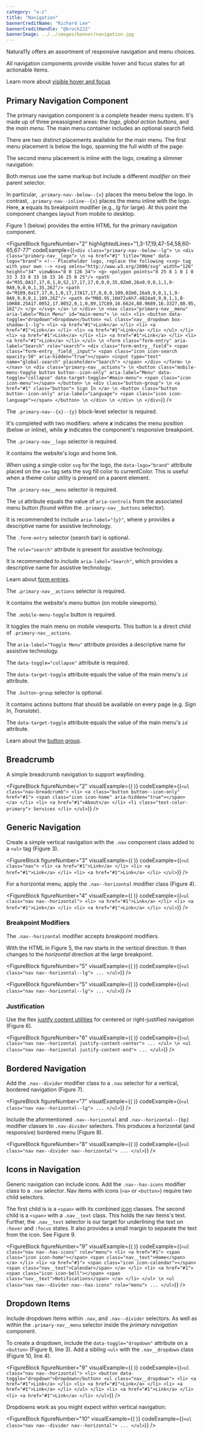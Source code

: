```yaml
---
category: "a-z"
title: "Navigation"
bannerCreditName: "Richard Lee"
bannerCreditHandle: "@brock222" 
bannerImage: ../../images/banner/navigation.jpg
---
```



<TextBlock>

Natura11y offers an assortment of responsive navigation and menu choices.

</TextBlock>

<AccessibilitySpotlight>

All navigation components provide visible hover and focus states for all actionable items.

Learn more about <a href="https://www.w3.org/TR/WCAG21/#content-on-hover-or-focus" target="_blank">visible hover and focus</a>

</AccessibilitySpotlight>

<Divider id="primary-navigation-component" />

<TextBlock>

## Primary Navigation Component

The primary navigation component is a complete header menu system. It's made up of three preassigned areas: the *logo*, *global action buttons*, and the *main menu*. The main menu container includes an optional search field.

There are two distinct placements available for the main menu. The first menu placement is below the logo, spanning the full width of the page:

</TextBlock>

<PrimaryNavigation />

<TextBlock>

The second menu placement is inline with the logo, creating a slimmer navigation:

</TextBlock>

<PrimaryNavigation navClass="primary-nav--inline--lg" searchWidth="200px" />

<TextBlock>

Both menus use the same markup but include a different *modifier* on their parent selector.

In particular, `.primary-nav--below--{x}` places the menu below the logo. In contrast, `.primary-nav--inline--{x}` places the menu inline with the logo. Here, ***x*** equals its breakpoint modifier (e.g., *lg* for large). At this point the component changes layout from mobile to desktop.

Figure 1 (below) provides the entire HTML for the primary navigation component.

</TextBlock>


<FigureBlock
    figureNumber="2"
    highlightedLines="1,3-17,19,47-54,58,60-65,67-77"
    codeExample={(`
        <div class="primary-nav--below--lg"> \n
            <div class="primary-nav__logo"> \n
                <a href="#1" title="Home" data-logo="brand">
                    <!-- Placeholder logo, replace the following <svg> tag with your own -->
                    <svg xmlns="http://www.w3.org/2000/svg" width="126" height="34" viewBox="0 0 126 34">
                        <g>
                            <polygon points="8 25 8 1 0 1 0 33 3 33 8 33 16 33 16 25 8 25"/>
                            <path d="M35,0A17,17,0,1,0,52,17,17,17,0,0,0,35,0Zm0,26a9,9,0,1,1,9-9A9,9,0,0,1,35,26Z"/>
                            <path d="M109,0a17,17,0,1,0,17,17A17,17,0,0,0,109,0Zm0,26a9,9,0,1,1,9-9A9,9,0,0,1,109,26Z"/>
                            <path d="M88.95,16H72v6h7.4824a9,9,0,1,1,0-10H88.25A17.0052,17.0052,0,1,0,89,17C89,16.6624,88.9689,16.3327,88.95,16Z"/>
                        </g>
                    </svg>
                </a> \n
            </div> \n
            <nav class="primary-nav__menu" aria-label="Main Menu" id="main-menu"> \n
                <ul>
                    <li>
                        <button data-toggle="dropdown">Dropdown</button>
                        <ul class="nav__dropdown box-shadow-1--lg">
                            <li>
                                <a href="#1">Link</a>
                            </li>
                            <li>
                                <a href="#1">Link</a>
                            </li>
                            <li>
                                <a href="#1">Link</a>
                            </li>
                        </ul>
                    </li>
                    <li>
                        <a href="#1">Link</a>
                    </li>
                    <li>
                        <a href="#1">Link</a>
                    </li>
                    <li>
                        <a href="#1">Link</a>
                    </li>
                </ul> \n
                <form class="form-entry" aria-label="Search" role="search">
                    <div class="form-entry__field">
                        <span class="form-entry__field__input">
                            <span class="icon icon-search opacity-50" aria-hidden="true"></span>
                            <input type="text" name="global-search" placeholder="Search">
                        </span>
                    </div>
                </form> \n
            </nav> \n
            <div class="primary-nav__actions"> \n
                <button class="mobile-menu-toggle button button--icon-only"
                    aria-label="Menu"
                    data-toggle="collapse"
                    data-target-toggle="#main-menu">
                        <span class="icon icon-menu"></span>
                </button> \n
                <div class="button-group"> \n
                    <a href="#1" class="button">
                        Sign In
                    </a> \n
                    <button class="button button--icon-only" aria-label="Language">
                        <span class="icon icon-language"></span>
                    </button> \n
                </div> \n
            </div> \n
        </div>
    `)}
/>



<TableLineDescBlock targetFigure="1">

<TableLineDescRow lines="1">

The `.primary-nav--{x}--{y}` block-level selector is required.

It's completed with two modifiers: where ***x*** indicates the menu position (below or inline), while ***y*** indicates the component's responsive breakpoint.

</TableLineDescRow>

<TableLineDescRow lines="3-17">

The `.primary-nav__logo` selector is required.

It contains the website's logo and home link.

When using a single color `svg` for the logo, the `data-logo="brand"` attribute placed on the `<a>` tag sets the svg fill color to currentColor. This is useful when a theme color utility is present on a parent element.

</TableLineDescRow>

<TableLineDescRow lines="19">

The `.primary-nav__menu` selector is required.

The `id` attribute equals the value of `aria-controls` from the associated menu button (found within the `.primary-nav__buttons` selector).

It is recommended to include `aria-label="{y}"`, where y provides a descriptive name for assistive technology.

</TableLineDescRow>

<TableLineDescRow lines="47-54">

The `.form-entry` selector (search bar) is optional.

The `role="search"` attribute is present for assistive technology.

It is recommended to include `aria-label="Search"`, which provides a descriptive name for assistive technology.

Learn about <a href="/docs/forms/#formEntries">form entries</a>.

</TableLineDescRow>

<TableLineDescRow lines="58">

The `.primary-nav__actions` selector is required.

It contains the website's menu button (on mobile viewports).

</TableLineDescRow>

<TableLineDescRow lines="60-65">

The `.mobile-menu-toggle` button is required.

It toggles the main menu on mobile viewports. This button is a direct child of `.primary-nav__actions`.

The `aria-label="Toggle Menu"` attribute provides a descriptive name for assistive technology.

The `data-toggle="collapse"` attribute is required.

The `data-target-toggle` attribute equals the value of the main menu's `id` attribute.

</TableLineDescRow>

<TableLineDescRow lines="67-77">

The `.button-group` selector is optional.

It contains actions buttons that should be available on every page (e.g. *Sign In*, *Translate*).

The `data-target-toggle` attribute equals the value of the main menu's `id` attribute.

Learn about the <a href="/docs/buttons/#theButtonGroup">button group</a>.

</TableLineDescRow>

</TableLineDescBlock>

<Divider id="breadcrumb" />

<TextBlock>

## Breadcrumb

A simple breadcrumb navigation to support wayfinding.

</TextBlock>

<FigureBlock
    figureNumber="2"
    visualExample={(
        <Breadcrumb />
    )}
    codeExample={(`
        <ul class="nav-breadcrumb">
            <li>
                <a class="button button--icon-only" href="#1">
                    <span class="icon icon-home" aria-hidden="true"></span>
                </a>
            </li>
            <li>
                <a href="#1">About</a>
            </li>
            <li class="text-color-primary">
                Services
            </li>
        </ul>
    `)}
/>

<Divider id="generic-navigation" />

<TextBlock>

## Generic Navigation

Create a simple vertical navigation with the `.nav` component class added to a `<ul>` tag (Figure 3).

</TextBlock>

<FigureBlock
    figureNumber="3"
    visualExample={(
        <GenericNavigation />
    )}
    codeExample={(`
        <ul class="nav">
            <li>
                <a href="#1">Link</a>
            </li>
            <li>
                <a href="#1">Link</a>
            </li>
            <li>
                <a href="#1">Link</a>
            </li>
        </ul>
    `)}
/>

<TextBlock>

For a horizontal menu, apply the `.nav--horizontal` modifier class (Figure 4).

</TextBlock>

<FigureBlock
    figureNumber="4"
    visualExample={(
        <GenericNavigation
            navClasses="nav--horizontal"
        />
    )}
    codeExample={(`
        <ul class="nav nav--horizontal">
            <li>
                <a href="#1">Link</a>
            </li>
            <li>
                <a href="#1">Link</a>
            </li>
            <li>
                <a href="#1">Link</a>
            </li>
        </ul>
    `)}
/>

<TextBlock>

### Breakpoint Modifiers

The `.nav--horizontal` modifier accepts breakpoint modifiers.

With the HTML in Figure 5, the nav starts in the *vertical* direction. It then changes to the *horizontal* direction at the large breakpoint.

</TextBlock>

<FigureBlock
    figureNumber="5"
    visualExample={(
        <GenericNavigation
            navClasses="nav--horizontal--lg"
        />
    )}
    codeExample={(`
        <ul class="nav nav--horizontal--lg">
            ...
        </ul>
    `)}
/>

<FigureBlock
    figureNumber="5"
    visualExample={(
        <GenericNavigation
            navClasses="nav--horizontal--lg"
        />
    )}
    codeExample={(`
        <ul class="nav nav--horizontal--lg">
            ...
        </ul>
    `)}
/>

<TextBlock>

### Justification

Use the flex <a href="/docs/flex/#justifyContentUtilites">justify content utilities</a> for centered or right-justified navigation (Figure 6).

</TextBlock>

<FigureBlock
    figureNumber="6"
    visualExample={(
        <Justification />
    )}
    codeExample={(`
        <ul class="nav nav--horizontal justify-content-center">
            ...
        </ul> \n
        <ul class="nav nav--horizontal justify-content-end">
            ...
        </ul>
    `)}
/>

<Divider id="bordered-navigation" />

<TextBlock>

## Bordered Navigation

Add the `.nav--divider` modifier class to a `.nav` selector for a vertical, bordered navigation (Figure 7).

</TextBlock>

<FigureBlock
    figureNumber="7"
    visualExample={(
        <GenericNavigation
            navClasses="nav--divider"
        />
    )}
    codeExample={(`
        <ul class="nav nav--horizontal--lg">
            ...
        </ul>
    `)}
/>

<TextBlock>

Include the aformentioned `.nav--horizontal` and `.nav--horizontal--{bp}` modifier classes to `.nav-divider` selectors. This produces a horizontal (and responsive) bordered menu (Figure 8).

</TextBlock>

<FigureBlock
    figureNumber="8"
    visualExample={(
        <GenericNavigation
            navClasses="nav--divider nav--horizontal"
        />
    )}
    codeExample={(`
        <ul class="nav nav--divider nav--horizontal">
            ...
        </ul>
    `)}
/>

<Divider id="icons-in-navigation" />

<TextBlock>

## Icons in Navigation

Generic navigation can include icons. Add the `.nav--has-icons` modifier class to a `.nav` selector. Nav items with icons (`<a>` or `<button>`) require two child selectors.

The first child is is a `<span>` with its combined <a href="/icons">icon</a> classes. The second child is a `<span>` with a `.nav__text` class. This holds the nav items's text. Further, the `.nav__text` selector is our target for underlining the text on `:hover` and `:focus` states. It also provides a small margin to separate the text from the icon. See Figure 9.

</TextBlock>

<FigureBlock
    figureNumber="9"
    visualExample={(
        <IconsInNav />
    )}
    codeExample={(`
        <ul class="nav nav--has-icons" role="menu">
            <li>
                <a href="#1">
                    <span class="icon icon-home"></span>
                    <span class="nav__text">Home</span>
                </a>
            </li>
            <li>
                <a href="#1">
                    <span class="icon icon-calendar"></span>
                    <span class="nav__text">Calendar</span>
                </a>
            </li>
            <li>
                <a href="#1">
                    <span class="icon icon-bell"></span>
                    <span class="nav__text">Notifications</span>
                </a>
            </li>
        </ul> \n
        <ul class="nav nav--divider nav--has-icons" role="menu">
            ...
        </ul>
    `)}
/>

<Divider id="dropdowns" />

<TextBlock>

## Dropdown Items

Include dropdown items within `.nav`, and `.nav--divider` selectors. As well as within the `.primary-nav__menu` selector inside the *primary navigation* component.

To create a dropdown, include the `data-toggle="dropdown"` attribute on a `<button>` (Figure 8, line 3). Add a sibling `<ul>` with the `.nav__dropdown` class (Figure 10, line 4).

</TextBlock>

<FigureBlock
    figureNumber="9"
    visualExample={(
        <Dropdowns navClasses="nav--horizontal" />
    )}
    codeExample={(`
        <ul class="nav nav--horizontal">
            <li>
                <button data-toggle="dropdown">Dropdown</button>
                <ul class="nav__dropdown">
                    <li>
                        <a href="#1">Link</a>
                    </li>
                    <li>
                        <a href="#1">Link</a>
                    </li>
                    <li>
                        <a href="#1">Link</a>
                    </li>
                </ul>
            </li>
            <li>
                <a href="#1">Link</a>
            </li>
            <li>
                <a href="#1">Link</a>
            </li>
        </ul>
    `)}
/>

<TextBlock>

Dropdowns work as you might expect within vertical navigation:

</TextBlock>

<FigureBlock
    figureNumber="10"
    visualExample={(
        <Dropdowns />
    )}
    codeExample={(`
        <ul class="nav nav--divider nav--horizontal">
            ...
        </ul>
    `)}
/>